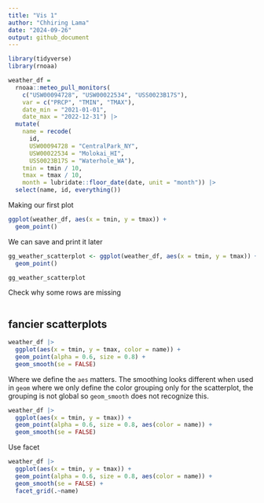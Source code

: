 ```yaml
---
title: "Vis 1"
author: "Chhiring Lama"
date: "2024-09-26"
output: github_document
---
```


```r
library(tidyverse)
library(rnoaa)
```

```r
weather_df = 
  rnoaa::meteo_pull_monitors(
    c("USW00094728", "USW00022534", "USS0023B17S"),
    var = c("PRCP", "TMIN", "TMAX"), 
    date_min = "2021-01-01",
    date_max = "2022-12-31") |>
  mutate(
    name = recode(
      id, 
      USW00094728 = "CentralPark_NY", 
      USW00022534 = "Molokai_HI",
      USS0023B17S = "Waterhole_WA"),
    tmin = tmin / 10,
    tmax = tmax / 10,
    month = lubridate::floor_date(date, unit = "month")) |>
  select(name, id, everything())

```


Making our first plot
```r
ggplot(weather_df, aes(x = tmin, y = tmax)) +
  geom_point()
```

We can save and print it later
```r
gg_weather_scatterplot <- ggplot(weather_df, aes(x = tmin, y = tmax)) +
  geom_point()

gg_weather_scatterplot
```

Check why some rows are missing
```r

```


## fancier scatterplots

```r
weather_df |> 
  ggplot(aes(x = tmin, y = tmax, color = name)) +
  geom_point(alpha = 0.6, size = 0.8) +
  geom_smooth(se = FALSE)
```

Where we define the `aes` matters. The smoothing looks different when used in `geom` where we only define the color grouping only for the scatterplot, the grouping is not global so `geom_smooth` does not recognize this. 
```r
weather_df |> 
  ggplot(aes(x = tmin, y = tmax)) +
  geom_point(alpha = 0.6, size = 0.8, aes(color = name)) +
  geom_smooth(se = FALSE)
```

Use facet
```r
weather_df |> 
  ggplot(aes(x = tmin, y = tmax)) +
  geom_point(alpha = 0.6, size = 0.8, aes(color = name)) +
  geom_smooth(se = FALSE) +
  facet_grid(.~name)
```
